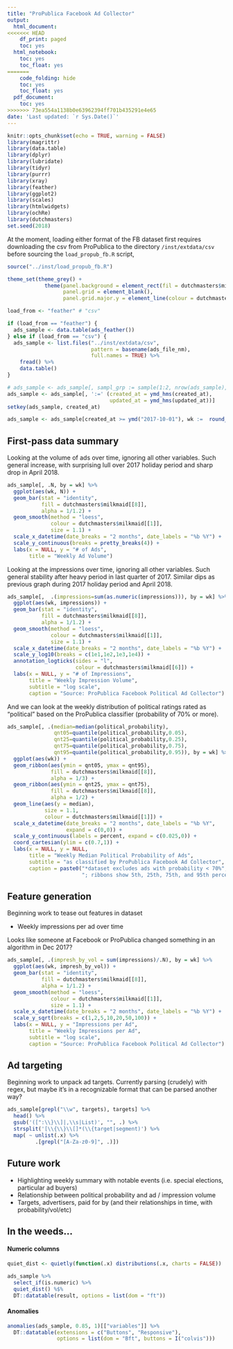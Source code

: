 ```yaml
---
title: "ProPublica Facebook Ad Collector"
output:
  html_document:
<<<<<<< HEAD
    df_print: paged
    toc: yes
  html_notebook:
    toc: yes
    toc_float: yes
=======
    code_folding: hide
    toc: yes
    toc_float: yes
  pdf_document:
    toc: yes
>>>>>>> 73ea554a1138b0e63962394ff701b435291e4e65
date: 'Last updated: `r Sys.Date()`'
---
```


```r
knitr::opts_chunk$set(echo = TRUE, warning = FALSE)
library(magrittr)
library(data.table)
library(dplyr)
library(lubridate)
library(tidyr)
library(purrr)
library(xray)
library(feather)
library(ggplot2)
library(scales)
library(htmlwidgets)
library(ochRe)
library(dutchmasters)
set.seed(2018)
```

At the moment, loading either format of the FB dataset first requires downloading the csv from ProPublica to the directory `/inst/extdata/csv` before sourcing the `load_propub_fb.R` script,

```r
source("../inst/load_propub_fb.R")

theme_set(theme_grey() + 
            theme(panel.background = element_rect(fil = dutchmasters$milkmaid[[7]]),
                  panel.grid = element_blank(),
                  panel.grid.major.y = element_line(colour = dutchmasters$milkmaid[[6]])))
```

```r
load_from <- "feather" # "csv"

if (load_from == "feather") {
  ads_sample <- data.table(ads_feather())
} else if (load_from == "csv") {
  ads_sample <- list.files("../inst/extdata/csv",
                           pattern = basename(ads_file_nm),
                           full.names = TRUE) %>% 
    fread() %>% 
    data.table()
}
```

```r
# ads_sample <- ads_sample[, sampl_grp := sample(1:2, nrow(ads_sample), replace = TRUE)][sampl_grp == 1]
ads_sample <- ads_sample[, ':=' (created_at = ymd_hms(created_at),
                                 updated_at = ymd_hms(updated_at))]
setkey(ads_sample, created_at)

ads_sample <- ads_sample[created_at >= ymd("2017-10-01"), wk :=  round_date(created_at, "1 week")][!is.na(wk)]
```

## First-pass data summary

Looking at the volume of ads over time, ignoring all other variables. Such general increase, with surprising lull over 2017 holiday period and sharp drop in April 2018.

```r
ads_sample[, .N, by = wk] %>% 
  ggplot(aes(wk, N)) +
  geom_bar(stat = "identity",
           fill = dutchmasters$milkmaid[[8]],
           alpha = 1/1.2) +
  geom_smooth(method = "loess",
              colour = dutchmasters$milkmaid[[1]],
              size = 1.1) +
  scale_x_datetime(date_breaks = "2 months", date_labels = "%b %Y") +
  scale_y_continuous(breaks = pretty_breaks(4)) +
  labs(x = NULL, y = "# of Ads",
       title = "Weekly Ad Volume")
```

Looking at the impressions over time, ignoring all other variables. Such general stability after heavy period in last quarter of 2017. Similar dips as previous graph during 2017 holiday period and April 2018.

```r
ads_sample[,  .(impressions=sum(as.numeric(impressions))), by = wk] %>% 
  ggplot(aes(wk, impressions)) +
  geom_bar(stat = "identity",
           fill = dutchmasters$milkmaid[[8]],
           alpha = 1/1.2) +
  geom_smooth(method = "loess",
              colour = dutchmasters$milkmaid[[1]],
              size = 1.1) +
  scale_x_datetime(date_breaks = "2 months", date_labels = "%b %Y") +
  scale_y_log10(breaks = c(1e1,1e2,1e3,1e4)) +
  annotation_logticks(sides = "l", 
                      colour = dutchmasters$milkmaid[[6]]) +
  labs(x = NULL, y = "# of Impressions",
       title = "Weekly Impression Volume",
       subtitle = "log scale",
       caption = "Source: ProPublica Facebook Political Ad Collector")
```

And we can look at the weekly distribution of political ratings rated as "political" based on the ProPublica classifier (probability of 70% or more).

```r
ads_sample[, .(median=median(political_probability),
               qnt05=quantile(political_probability,0.05),
               qnt25=quantile(political_probability,0.25),
               qnt75=quantile(political_probability,0.75),
               qnt95=quantile(political_probability,0.95)), by = wk] %>% 
  ggplot(aes(wk)) +
  geom_ribbon(aes(ymin = qnt05, ymax = qnt95),
              fill = dutchmasters$milkmaid[[8]],
              alpha = 1/3) +
  geom_ribbon(aes(ymin = qnt25, ymax = qnt75),
              fill = dutchmasters$milkmaid[[8]],
              alpha = 1/2) +
  geom_line(aes(y = median),
            size = 1.1,
            colour = dutchmasters$milkmaid[[1]]) +
  scale_x_datetime(date_breaks = "2 months", date_labels = "%b %Y",
                   expand = c(0,0)) +
  scale_y_continuous(labels = percent, expand = c(0.025,0)) +
  coord_cartesian(ylim = c(0.7,1)) +
  labs(x = NULL, y = NULL,
       title = "Weekly Median Political Probability of Ads",
       subtitle = "as classified by ProPublica Facebook Ad Collector",
       caption = paste0("*dataset excludes ads with probability < 70%",
                        "; ribbons show 5th, 25th, 75th, and 95th percentile"))
```

## Feature generation

Beginning work to tease out features in dataset

- Weekly impressions per ad over time

Looks like someone at Facebook or ProPublica changed something in an algorithm in Dec 2017?

```r
ads_sample[, .(impresh_by_vol = sum(impressions)/.N), by = wk] %>% 
  ggplot(aes(wk, impresh_by_vol)) +
  geom_bar(stat = "identity",
           fill = dutchmasters$milkmaid[[8]],
           alpha = 1/1.2) +
  geom_smooth(method = "loess",
              colour = dutchmasters$milkmaid[[1]],
              size = 1.1) +
  scale_x_datetime(date_breaks = "2 months", date_labels = "%b %Y") +
  scale_y_sqrt(breaks = c(1,2,5,10,20,50,100)) +
  labs(x = NULL, y = "Impressions per Ad",
       title = "Weekly Impressions per Ad",
       subtitle = "log scale",
       caption = "Source: ProPublica Facebook Political Ad Collector")
```

## Ad targeting

Beginning work to unpack ad targets. Currently parsing (crudely) with regex, but maybe it's in a recognizable format that can be parsed another way?

```r
ads_sample[grepl("\\w", targets), targets] %>% 
  head() %>% 
  gsub('([":\\}\\]|,\\s|List)', "", .) %>%
  strsplit('[\\{\\}\\[]*(\\{target|segment)') %>%
  map( ~ unlist(.x) %>% 
         .[grepl("[A-Za-z0-9]", .)])
```

## Future work

- Highlighting weekly summary with notable events (i.e. special elections, particular ad buyers)
- Relationship between political probability and ad / impression volume
- Targets, advertisers, paid for by (and their relationships in time, with probability/vol/etc)

## In the weeds...

#### Numeric columns

```r
quiet_dist <- quietly(function(.x) distributions(.x, charts = FALSE))

ads_sample %>% 
  select_if(is.numeric) %>% 
  quiet_dist() %$% 
  DT::datatable(result, options = list(dom = "ft"))
```

#### Anomalies

```r
anomalies(ads_sample, 0.85, 1)[["variables"]] %>% 
  DT::datatable(extensions = c("Buttons", "Responsive"),
                options = list(dom = "Bft", buttons = I("colvis")))
```